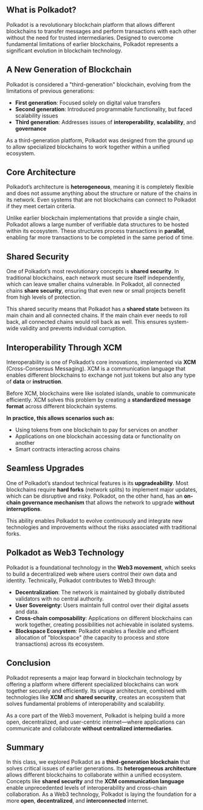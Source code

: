 ## What is Polkadot?

<ResponsiveIframe
  src="https://drive.google.com/file/d/1LtSoqTF-_SLZv2lQGyx1lnPYfGUrhroN/preview"
  title="What is Polkadot"
/>

Polkadot is a revolutionary blockchain platform that allows different blockchains to transfer messages and perform transactions with each other without the need for trusted intermediaries. Designed to overcome fundamental limitations of earlier blockchains, Polkadot represents a significant evolution in blockchain technology.

## A New Generation of Blockchain

Polkadot is considered a "third-generation" blockchain, evolving from the limitations of previous generations:

- **First generation**: Focused solely on digital value transfers
- **Second generation**: Introduced programmable functionality, but faced scalability issues
- **Third generation**: Addresses issues of **interoperability**, **scalability**, and **governance**

As a third-generation platform, Polkadot was designed from the ground up to allow specialized blockchains to work together within a unified ecosystem.

## Core Architecture

Polkadot’s architecture is **heterogeneous**, meaning it is completely flexible and does not assume anything about the structure or nature of the chains in its network. Even systems that are not blockchains can connect to Polkadot if they meet certain criteria.

Unlike earlier blockchain implementations that provide a single chain, Polkadot allows a large number of verifiable data structures to be hosted within its ecosystem. These structures process transactions in **parallel**, enabling far more transactions to be completed in the same period of time.

## Shared Security

One of Polkadot’s most revolutionary concepts is **shared security**. In traditional blockchains, each network must secure itself independently, which can leave smaller chains vulnerable. In Polkadot, all connected chains **share security**, ensuring that even new or small projects benefit from high levels of protection.

This shared security means that Polkadot has a **shared state** between its main chain and all connected chains. If the main chain ever needs to roll back, all connected chains would roll back as well. This ensures system-wide validity and prevents individual corruption.

## Interoperability Through XCM

Interoperability is one of Polkadot’s core innovations, implemented via **XCM** (Cross-Consensus Messaging). XCM is a communication language that enables different blockchains to exchange not just tokens but also any type of **data** or **instruction**.

Before XCM, blockchains were like isolated islands, unable to communicate efficiently. XCM solves this problem by creating a **standardized message format** across different blockchain systems.

**In practice, this allows scenarios such as:**

- Using tokens from one blockchain to pay for services on another
- Applications on one blockchain accessing data or functionality on another
- Smart contracts interacting across chains

## Seamless Upgrades

One of Polkadot’s standout technical features is its **upgradeability**. Most blockchains require **hard forks** (network splits) to implement major updates, which can be disruptive and risky. Polkadot, on the other hand, has an **on-chain governance mechanism** that allows the network to upgrade **without interruptions**.

This ability enables Polkadot to evolve continuously and integrate new technologies and improvements without the risks associated with traditional forks.

## Polkadot as Web3 Technology

Polkadot is a foundational technology in the **Web3 movement**, which seeks to build a decentralized web where users control their own data and identity. Technically, Polkadot contributes to Web3 through:

- **Decentralization**: The network is maintained by globally distributed validators with no central authority.
- **User Sovereignty**: Users maintain full control over their digital assets and data.
- **Cross-chain composability**: Applications on different blockchains can work together, creating possibilities not achievable in isolated systems.
- **Blockspace Ecosystem**: Polkadot enables a flexible and efficient allocation of "blockspace" (the capacity to process and store transactions) across its ecosystem.

## Conclusion

Polkadot represents a major leap forward in blockchain technology by offering a platform where different specialized blockchains can work together securely and efficiently. Its unique architecture, combined with technologies like **XCM** and **shared security**, creates an ecosystem that solves fundamental problems of interoperability and scalability.

As a core part of the Web3 movement, Polkadot is helping build a more open, decentralized, and user-centric internet—where applications can communicate and collaborate **without centralized intermediaries**.

## Summary

In this class, we explored Polkadot as a **third-generation blockchain** that solves critical issues of earlier generations. Its **heterogeneous architecture** allows different blockchains to collaborate within a unified ecosystem. Concepts like **shared security** and the **XCM communication language** enable unprecedented levels of interoperability and cross-chain collaboration. As a Web3 technology, Polkadot is laying the foundation for a more **open**, **decentralized**, and **interconnected** internet.
